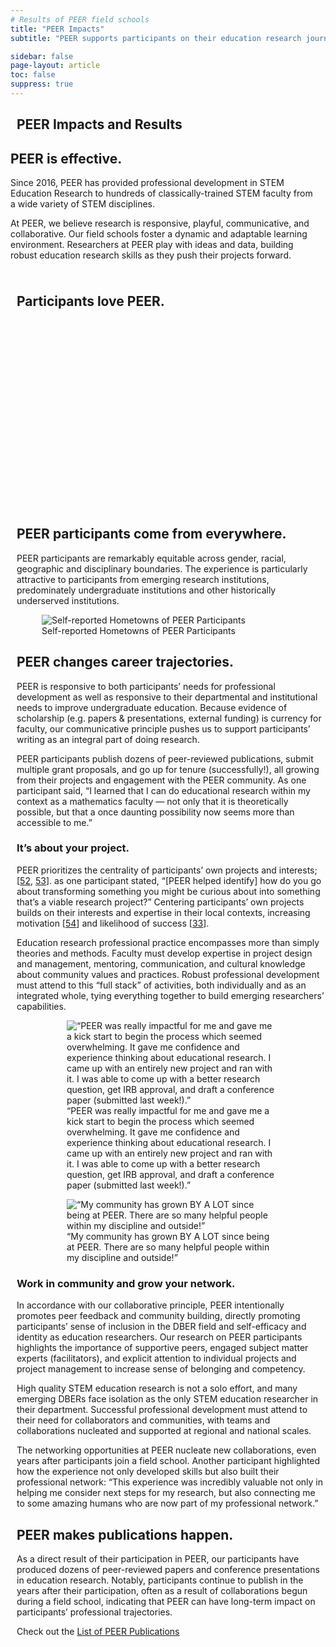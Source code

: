 ```yaml
---
# Results of PEER field schools
title: "PEER Impacts"
subtitle: "PEER supports participants on their education research journeys"

sidebar: false
page-layout: article
toc: false
suppress: true
---
```


<!-- Welcome to PEER! -->
::: {.column-screen .quarto-listing .quarto-listing-container-grid }
::: {.list .grid .quarto-listing-cols-2 .bg-info-light}
::: {.g-col-1 style="padding-left:10px;"}

# PEER Impacts and Results

:::

::: {.g-col-1 style="padding-right:10px;"}

## PEER is effective.

Since 2016, PEER has provided professional development in STEM Education Research to hundreds of classically-trained STEM faculty from a wide variety of STEM disciplines.

At PEER, we believe research is responsive, playful, communicative, and collaborative. Our field schools foster a dynamic and adaptable learning environment. Researchers at PEER play with ideas and data, building robust education research skills as they push their projects forward.

:::

:::

:::

::: {.column-screen style="padding-left:10px;padding-top:10px;"}
  

## Participants love PEER.

```{=HTML}

<!-- Needed to render the images, else avatars break -->

<img src="../images/avatars/avatar01.png" hidden>
<img src="../images/avatars/avatar02.png" hidden>
<img src="../images/avatars/avatar03.png" hidden>
<img src="../images/avatars/avatar04.png" hidden>
<img src="../images/avatars/avatar05.png" hidden>
<img src="../images/avatars/avatar06.png" hidden>
<img src="../images/avatars/avatar07.png" hidden>
<img src="../images/avatars/avatar08.png" hidden>
<img src="../images/avatars/avatar09.png" hidden>
<img src="../images/avatars/avatar10.png" hidden>
<img src="../images/avatars/avatar11.png" hidden>
<img src="../images/avatars/avatar12.png" hidden>
<img src="../images/avatars/avatar13.png" hidden>
<img src="../images/avatars/avatar14.png" hidden>
<img src="../images/avatars/avatar15.png" hidden>

<!DOCTYPE html>
<html lang="en">
<head>
    <meta charset="UTF-8">
    <meta name="viewport" content="width=device-width, initial-scale=1.0">
    <title>Responsive Carousel</title>

    <style>
        @media only screen and (min-width: 1201px) {
            #carouselFrame {
                width: 100%;
                height: 410px; /* Adjust height as needed */
            }
        }

        @media only screen and (max-width: 1200px) {
            #carouselFrame {
                width: min(400px, 100%);
                max-width: 100%;
                height: 300px; /* Adjust height as needed */
            }
        }
    </style>

</head>
<body>

    <div align="center">
        <script>
        window.onload = function() {
            var iframe = document.getElementById('carouselFrame');
            var screenWidth = window.innerWidth;

            if (screenWidth >= 1201) {
            iframe.src = '../testimonial-carousel-wide.html';
            } else {
            iframe.src = '../testimonial-carousel-mobile.html';
            }
            console.log(iframe.src)
        };
        </script>

        <iframe id="mobileCarouselLoader" frameborder="0" scrolling="no" src="../testimonial-carousel-mobile.html" hidden></iframe>

        <iframe id="wideCarouselLoader" frameborder="0" scrolling="no" src="../testimonial-carousel-wide.html" hidden></iframe>

        
        <iframe id="carouselFrame" frameborder="0" scrolling="no"></iframe>
    </div>
</body>
</html>
```

:::

:::{.column-screen .bg-info-light style="padding-left:10px;"}

## PEER participants come from everywhere.

PEER participants are remarkably equitable across gender, racial, geographic and disciplinary boundaries.  The experience is particularly attractive to participants from emerging research institutions, predominately undergraduate institutions and other historically underserved institutions.  

:::{.text-center}
![Self-reported Hometowns of PEER Participants](../images/peer-participant-field-school-map.png)
:::


## PEER changes career trajectories.

PEER is responsive to both participants’ needs for professional development as well as responsive to their departmental and institutional needs to improve undergraduate education. Because evidence of scholarship (e.g. papers & presentations, external funding) is currency for faculty, our communicative principle pushes us to support participants’ writing as an integral part of doing research.

PEER participants publish dozens of peer-reviewed publications, submit multiple grant proposals, and go up for tenure (successfully!), all growing from their projects and engagement with the PEER community. As one participant said, “I learned that I can do educational research within my context as a mathematics faculty — not only that it is theoretically possible, but that a once daunting possibility now seems more than accessible to me.”

::: {.list .grid .quarto-listing-cols-2 .bg-info-light}
::: {.g-col-1}

### It's about your project.

PEER prioritizes the centrality of participants’ own projects and interests; [[52](https://quod.lib.umich.edu/cgi/p/pod/dod-idx/developmental-models-of-faculty-careers-a-critique.pdf?c=tia;idno=17063888.0006.005;format=pdf), [53](https://www.jstor.org/stable/3446263)]. as one participant stated, “[PEER helped identify] how do you go about transforming something you might be curious about into something that’s a viable research project?” Centering participants’ own projects builds on their interests and expertise in their local contexts, increasing motivation [[54](https://psycnet.apa.org/record/2000-13324-007)] and likelihood of success [[33](https://journals.aps.org/prper/abstract/10.1103/PhysRevPhysEducRes.16.020105)]. 

Education research professional practice encompasses more than simply theories and methods. Faculty must develop expertise in project design and management, mentoring, communication, and cultural knowledge about community values and practices. Robust professional development must attend to this “full stack” of activities, both individually and as an integrated whole, tying everything together to build emerging researchers’ capabilities.

:::

::: {.g-col-1 .text-center style="margin-left:40px;margin-right:40px;"}

!["PEER was really impactful for me and gave me a kick start to begin the process which seemed overwhelming.  It gave me confidence and experience thinking about educational research. I came up with an entirely new project and ran with it. I was able to come up with a better research question, get IRB approval, and draft a conference paper (submitted last week!)."](../images/action-shots/action1.png){.rounded .font-weight-bold}


:::
:::

::: {.list .grid .quarto-listing-cols-2 .bg-info-light}

::: {.g-col-1 .text-center style="margin-left:40px;margin-right:40px;"}

!["My community has grown BY A LOT since being at PEER. There are so many helpful people within my discipline and outside!"](../images/action-shots/action2.png){.rounded .font-weight-bold}

:::

::: {.g-col-1}

### Work in community and grow your network.

In accordance with our collaborative principle, PEER intentionally promotes peer feedback and community building, directly promoting participants’ sense of inclusion in the DBER field and self-efficacy and identity as education researchers. Our research on PEER participants highlights the importance of supportive peers, engaged subject matter experts (facilitators), and explicit attention to individual projects and project management to increase sense of belonging and competency. 

High quality STEM education research is not a solo effort, and many emerging DBERs face isolation as the only STEM education researcher in their department. Successful professional development must attend to their need for collaborators and communities, with teams and collaborations nucleated and supported at regional and national scales.

The networking opportunities at PEER nucleate new collaborations, even years after participants join a field school.  Another participant highlighted how the experience not only developed skills but also built their professional network: “This experience was incredibly valuable not only in helping me consider next steps for my research, but also connecting me to some amazing humans who are now part of my professional network.”

:::

:::
::: 

::: {.column-screen style="padding-left:10px;"}

## PEER makes publications happen.

 As a direct result of their participation in PEER, our participants have produced dozens of peer-reviewed papers and conference presentations in education research.  Notably, participants continue to publish in the years after their participation, often as a result of collaborations begun during a field school, indicating that PEER can have long-term impact on participants’ professional trajectories.   

:::{.callout-note collapse="false"}

Check out the [List of PEER Publications](https://www.rit.edu/castle/sites/rit.edu.castle/files/images/10-09-20_Compiled%20PEER%20Pubs_Pres%20.pdf)

:::

:::